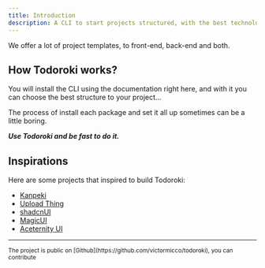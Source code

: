 ```yaml
---
title: Introduction
description: A CLI to start projects structured, with the best technologies and most used. Simple, smart and scalable.
---
```


We offer a lot of project templates, to front-end, back-end and both.

## How Todoroki works?

You will install the CLI using the documentation right here, and with it you can choose the best structure to your project...

The process of install each package and set it all up sometimes can be a little boring.

_**Use Todoroki and be fast to do it.**_

## Inspirations

Here are some projects that inspired to build Todoroki:

- [Kanpeki](https://kanpeki.vercel.app/)
- [Upload Thing](https://uploadthing.com/)
- [shadcnUI](https://ui.shadcn.com/)
- [MagicUI](https://magicui.design/)
- [Aceternity UI](https://ui.aceternity.com)

<hr />
<small>
  The project is public on [Github](https://github.com/victormicco/todoroki),
  you can contribute
</small>
